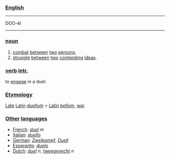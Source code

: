 ===[[English]]===

----
DOO-ël
----

===[[noun]]===

# [[combat]] [[between]] [[two]] [[person|persons]].
# [[struggle]] [[between]] [[two]] [[contend|contending]] [[idea|ideas]].

===[[verb]] [[intransitive|intr.]]===

to [[engage]] in a duel.

===[[Etymology]]===

[[Late]] [[Latin]] ''[[duellum]]'' < [[Latin]] ''[[bellum]]'', [[war]].

===[[Other]] [[language|languages]]===

*[[French]]: ''[[duel]]'' ''m''
*[[Italian]]: ''[[duello]]''
*[[German]]: ''[[Zweikampf]]'', ''[[Duell]]''
*[[Esperanto]]: ''[[duelo]]''
*[[Dutch]]: ''[[duel]]'' ''n'', ''[[tweegevecht]]'' ''n''
